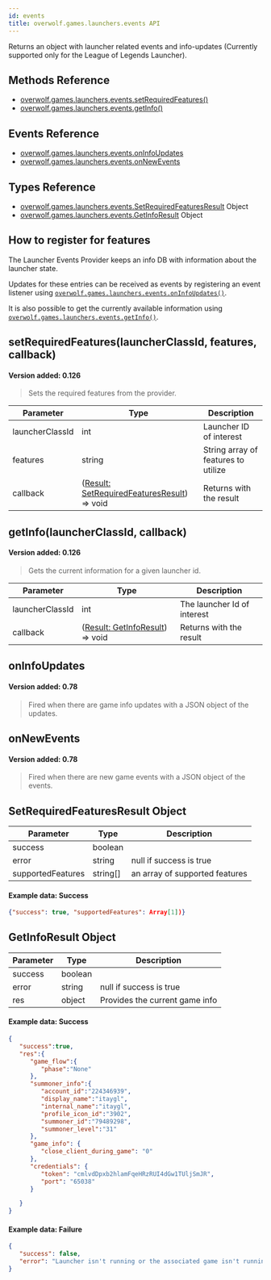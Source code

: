 ```yaml
---
id: events
title: overwolf.games.launchers.events API
---
```


Returns an object with launcher related events and info-updates (Currently supported only for the League of Legends Launcher).

## Methods Reference

* [overwolf.games.launchers.events.setRequiredFeatures()](#setrequiredfeatureslauncherclassid-features-callback)
* [overwolf.games.launchers.events.getInfo()](#getinfolauncherclassid-callback)

## Events Reference

* [overwolf.games.launchers.events.onInfoUpdates](#oninfoupdates)
* [overwolf.games.launchers.events.onNewEvents](#onnewevents)

## Types Reference

* [overwolf.games.launchers.events.SetRequiredFeaturesResult](#setrequiredfeaturesresult-object) Object
* [overwolf.games.launchers.events.GetInfoResult](#getinforesult-object) Object



## How to register for features

The Launcher Events Provider keeps an info DB with information about the launcher state.

Updates for these entries can be received as events by registering an event listener using [`overwolf.games.launchers.events.onInfoUpdates()`](#oninfoupdates).  

It is also possible to get the currently available information using [`overwolf.games.launchers.events.getInfo()`](#getinfolauncherclassid-callback).

## setRequiredFeatures(launcherClassId, features, callback)
#### Version added: 0.126

> Sets the required features from the provider.

Parameter        | Type     | Description                            |
---------------- | ---------| -------------------------------------- |
launcherClassId  | int      | Launcher ID of interest                |
features         | string   | String array of features to utilize    |
callback         | ([Result: SetRequiredFeaturesResult](#setrequiredfeaturesresult-object)) => void | Returns with the result  |

## getInfo(launcherClassId, callback)
#### Version added: 0.126

> Gets the current information for a given launcher id.

Parameter        | Type     | Description                            |
---------------- | ---------| -------------------------------------- |
launcherClassId  | int      | The launcher Id of interest            |
callback         | ([Result: GetInfoResult](#getinforesult-object)) => void | Returns with the result  |

## onInfoUpdates

#### Version added: 0.78

> Fired when there are game info updates with a JSON object of the updates.

## onNewEvents

#### Version added: 0.78

> Fired when there are new game events with a JSON object of the events.

## SetRequiredFeaturesResult Object

Parameter          | Type     | Description                                 |
-------------------| ---------| ------------------------------------------- |
success            | boolean  |                                             |
error              | string   | null if success is true                     |
supportedFeatures  | string[] | an array of supported features              |   

#### Example data: Success

```json
{"success": true, "supportedFeatures": Array[1])}
```

## GetInfoResult Object

Parameter          | Type     | Description                                 |
-------------------| ---------| ------------------------------------------- |
success            | boolean  |                                             |
error              | string   | null if success is true                     |
res                | object   | Provides the current game info              |   

#### Example data: Success

```json
{  
   "success":true,
   "res":{  
      "game_flow":{  
         "phase":"None"
      },
      "summoner_info":{  
         "account_id":"224346939",
         "display_name":"itaygl",
         "internal_name":"itaygl",
         "profile_icon_id":"3902",
         "summoner_id":"79489298",
         "summoner_level":"31"
      },
      "game_info": {
         "close_client_during_game": "0"
      },
      "credentials": {
         "token": "cmlvdDpxb2hlamFqeHRzRUI4dGw1TUljSmJR",
         "port": "65038"
      }

   }
}
```

#### Example data: Failure

```json
{
   "success": false, 
   "error": "Launcher isn't running or the associated game isn't running"
}
```